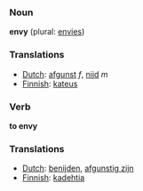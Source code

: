 ===Noun===

'''envy''' (plural: [[envies]])

===Translations===
*[[Dutch]]: [[afgunst]] ''f'', [[nijd]] ''m''
*[[Finnish]]: [[kateus]]

===Verb===

'''to envy'''

===Translations===
*[[Dutch]]: [[benijden]], [[afgunstig zijn]]
*[[Finnish]]: [[kadehtia]]